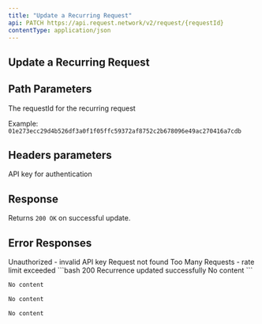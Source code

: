```yaml
---
title: "Update a Recurring Request"
api: PATCH https://api.request.network/v2/request/{requestId}
contentType: application/json
---
```


## Update a Recurring Request

<ApiEndpoint method="PATCH" path="/v2/request/{requestId}" />

## Path Parameters

<ParamField path="requestId" type="string" required>
  The requestId for the recurring request
  
  Example: `01e273ecc29d4b526df3a0f1f05ffc59372af8752c2b678096e49ac270416a7cdb`
</ParamField>

## Headers parameters

<ParamField query="x-api-key" type="string" required>
  API key for authentication
</ParamField>


## Response

Returns `200 OK` on successful update.

## Error Responses

<ResponseField name="401" type="object">
  Unauthorized - invalid API key
</ResponseField>

<ResponseField name="404" type="object">
  Request not found
</ResponseField>

<ResponseField name="429" type="object">
  Too Many Requests - rate limit exceeded
</ResponseField>

<ResponseExample>
```bash  200 Recurrence updated successfully
No content
```

```bash  401 Unauthorized
No content
```

```bash  404 Request not found
No content
```

```bash  429 Too Many Requests
No content
```
</ResponseExample>